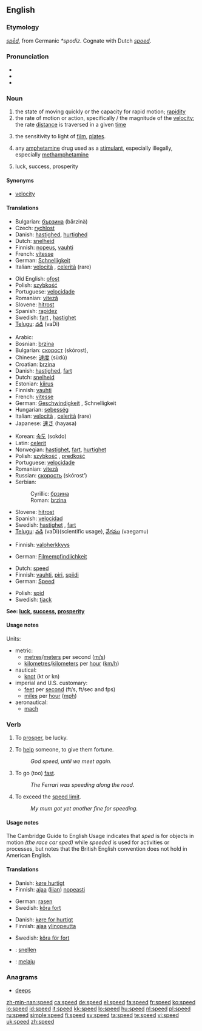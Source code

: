 {{wikipedia|dab=speed (disambiguation)|speed}}
==English==

===Etymology===
{{etyl|ang}} ''[[sped#Old English|spēd]]'', from Germanic ''*spodiz''.  Cognate with Dutch ''[[spoed]]''.

===Pronunciation===
* {{IPA|/spiːd/}}
* {{audio|en-us-speed.ogg|Audio (US)}}
* {{rhymes|iːd}}

===Noun===
{{en-noun}}

# the state of moving quickly or the capacity for rapid motion; [[rapidity]]
# the rate of motion or action, specifically {{math}}/{{physics}} the magnitude of the [[velocity]]; the rate [[distance]] is traversed in a given [[time]]
# {{photography}} the sensitivity to light of [[film]], [[plates]].  <!--, etc.; [[shutter speed]] -->
# {{slang}} any [[amphetamine]] drug used as a [[stimulant]], especially illegally, especially [[methamphetamine]]
# {{archaic}} luck, success, prosperity

====Synonyms====
* [[velocity]]

====Translations====
{{trans-top|rapidity}}
* Bulgarian: [[бързина]] (bărzinà) {{f}}
* Czech: [[rychlost]] {{f}}
* Danish: [[hastighed]], [[hurtighed]]
* Dutch: [[snelheid]] {{f}}
* Finnish: [[nopeus]], [[vauhti]]
* French: [[vitesse]] {{f}}
* German: [[Schnelligkeit]] {{f}}
* Italian: [[velocità]] {{f}}, [[celerità]] {{f}}(rare)
{{trans-mid}}
* Old English: [[ofost]] {{f}}
* Polish: [[szybkość]] {{f}}
* Portuguese: [[velocidade]] {{f}}
* Romanian: [[viteză]] {{f}}
* Slovene: [[hitrost]] {{f}}
* Spanish: [[rapidez]] {{f}}
* Swedish: [[fart]] {{c}}, [[hastighet]] {{c}}
* [[Telugu]]: [[వడి]] (vaDi)
{{trans-bottom}}

{{trans-top|rate of motion}}
* Arabic: {{Arab|[[سرعة]]}} {{unicode|(súrʕa)}} {{f}}
* Bosnian: [[brzina#Bosnian|brzina]] {{f}}
* Bulgarian: [[скорост]] (skórost), {{f}}
* Chinese: [[速度]] (sùdù)
* Croatian: [[brzina#Croatian|brzina]] {{f}}
* Danish: [[hastighed]], [[fart]]
* Dutch: [[snelheid]] {{f}}
* Estonian: [[kiirus]]
* Finnish: [[vauhti]]
* French: [[vitesse]] {{f}}
* German: [[Geschwindigkeit]] {{f}}, Schnelligkeit {{f}}
* Hungarian: [[sebesség]]
* Italian: [[velocità]] {{f}}, [[celerità]] {{f}} (rare)
* Japanese: [[速さ]] (hayasa)
{{trans-mid}}
* Korean: [[속도]] (sokdo)
* Latin: [[celerit]]
* Norwegian: [[hastighet]], [[fart]], [[hurtighet]]
* Polish: [[szybkość]] {{f}}, [[prędkość]] {{f}}
* Portuguese: [[velocidade]] {{f}}
* Romanian: [[viteză]] {{f}}
* Russian: [[скорость]] (skórost’) {{f}}
* Serbian:
*: Cyrillic: [[брзина#Serbian|брзина]] {{f}}
*: Roman: [[brzina#Serbian|brzina]]   {{f}}
* Slovene: [[hitrost]] {{f}}
* Spanish: [[velocidad]] {{f}}
* Swedish: [[hastighet]] {{c}}, [[fart]] {{c}}
* [[Telugu]]: [[వడి]] (vaDi)(scientific usage), [[వేగము]] (vaegamu)
{{trans-bottom}}

{{trans-top|photographic speed}}
* Finnish: [[valoherkkyys]]
{{trans-mid}}
* German: [[Filmempfindlichkeit]] {{f}}
{{trans-bottom}}

{{trans-top|slang: methamphetamine}}
* Dutch: [[speed#Dutch|speed]]
* Finnish: [[vauhti]], [[piri]], [[spiidi]]
* German: [[Speed]] {{n}}
{{trans-mid}}
* Polish: {{slang}} [[spid]] {{m}}
* Swedish: [[tjack]] {{c}}
{{trans-bottom}}

{{rfc-tsort|unknown line format: '''See:  luck ,  success ,  prosperity '''}}
{{trans-top|luck, success}}
'''See: [[luck]], [[success]], [[prosperity]]'''
{{trans-bottom}}

====Usage notes====
Units:
* metric:
** [[metre]]s/[[meter]]s per second ([[m/s]])
** [[kilometre]]s/[[kilometer]]s per [[hour]] ([[km/h]])
* nautical:
** [[knot]] (kt or kn)
* imperial and U.S. customary:
** [[foot|feet]] per [[second]] (ft/s, ft/sec and fps)
** [[mile]]s per [[hour]] ([[mph]])
* aeronautical:
** [[mach]]

===Verb===
{{en-verb|speeds|speeding|'''[[sped]] '''or''' [[speeded]]'''}}

# {{context|archaic|intransitive}} To [[prosper]], be lucky.
# {{context|archaic|transitive}} To [[help]] someone, to give them fortune.
#: ''God speed, until we meet again.''
# To go (too) [[fast]].
#: ''The Ferrari was speeding along the road.''
# To exceed the [[speed limit]].
#: ''My mum got yet another fine for speeding.''

====Usage notes====
The Cambridge Guide to English Usage indicates that ''sped'' is for objects in motion ''(the race car sped)'' while ''speeded'' is used for activities or processes, but notes that the British English convention does not hold in American English.  <!--Sped is the only correct form in American English, but additional references are still needed for that...rfv?  Also, should ''speeded'' be only listed as a related term to [[sped]] but not linked here at all?-->

====Translations====
{{trans-top|to go fast}}
* Danish: [[køre hurtigt]]
* Finnish: [[ajaa]] ([[liian]]) [[nopea|nopeasti]]
{{trans-mid}}
* German: [[rasen]]
* Swedish: [[köra fort]]
{{trans-bottom}}

{{trans-top|to exceed speed limit}}
* Danish: [[køre for hurtigt]]
* Finnish: [[ajaa]] [[ylinopeus|ylinopeutta]]
{{trans-mid}}
* Swedish: [[köra för fort]]
{{trans-bottom}}

{{checktrans}}
<!--added {{ttbc}}s here.-->
{{trans-top|translations to be checked}}
* {{ttbc|Dutch}}: [[snellen]]
{{trans-mid}}
* {{ttbc|Indonesian}}: [[laju|melaju]]
{{trans-bottom}}

===Anagrams===
* [[deeps]]

[[zh-min-nan:speed]]
[[ca:speed]]
[[de:speed]]
[[el:speed]]
[[fa:speed]]
[[fr:speed]]
[[ko:speed]]
[[io:speed]]
[[id:speed]]
[[it:speed]]
[[kk:speed]]
[[lo:speed]]
[[hu:speed]]
[[nl:speed]]
[[pl:speed]]
[[ru:speed]]
[[simple:speed]]
[[fi:speed]]
[[sv:speed]]
[[ta:speed]]
[[te:speed]]
[[vi:speed]]
[[uk:speed]]
[[zh:speed]]